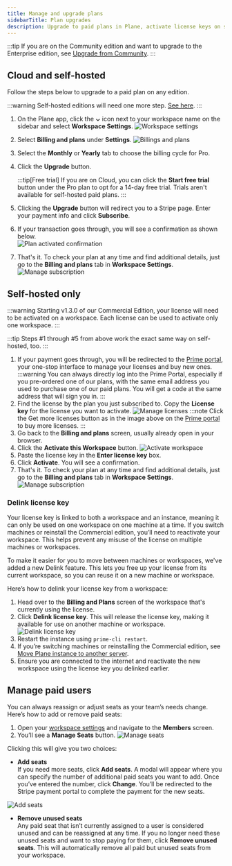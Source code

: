 ```yaml
---
title: Manage and upgrade plans
sidebarTitle: Plan upgrades
description: Upgrade to paid plans in Plane, activate license keys on self-hosted instances, manage seats, and handle subscription changes.
---
```


:::tip
If you are on the Community edition and want to upgrade to the Enterprise edition, see [Upgrade from Community](https://developers.plane.so/self-hosting/upgrade-from-community).
:::

## Cloud and self-hosted

Follow the steps below to upgrade to a paid plan on any edition.

:::warning
Self-hosted editions will need one more step. [See here](#self-hosted-only).
:::

1. On the Plane app, click the **⌄** icon next to your workspace name on the sidebar and select **Workspace Settings**.
   ![Workspace settings](https://media.docs.plane.so/workspaces/workspace-settings.webp#center)
2. Select **Billing and plans** under **Settings**.
   ![Billings and plans](https://media.docs.plane.so/activate-license/billing-and-plans-cloud.webp#center)
3. Select the **Monthly** or **Yearly** tab to choose the billing cycle for Pro.
4. Click the **Upgrade** button. 

    :::tip[Free trial] 
    If you are on Cloud, you can click the **Start free trial** button under the Pro plan to opt for a 14-day free trial. Trials aren't available for self-hosted paid plans.
    :::
5. Clicking the **Upgrade** button will redirect you to a Stripe page. Enter your payment info and click **Subscribe**.
6. If your transaction goes through, you will see a confirmation as shown below.  
   ![Plan activated confirmation](https://media.docs.plane.so/activate-license/activate-pro-license.webp#center)
7. That's it. To check your plan at any time and find additional details, just go to the **Billing and plans** tab in **Workspace Settings**.
    ![Manage subscription](https://media.docs.plane.so/activate-license/pro-activated-cloud.webp#center)

## Self-hosted only
   :::warning
   Starting v1.3.0 of our Commercial Edition, your license will need to be activated on a workspace. Each license can be used to activate only one workspace.
   :::
   
   :::tip
   Steps #1 through #5 from above work the exact same way on self-hosted, too. 
   :::

   1. If your payment goes through, you will be redirected to the [Prime portal](https://prime.plane.so/licenses), your one-stop interface to manage your licenses and buy new ones. 
      :::warning
      You can always directly log into the Prime Portal, especially if you pre-ordered one of our plans, with the same email address you used to purchase one of our paid plans. You will get a code at the same address that will sign you in.
      :::
   2. Find the license by the plan you just subscribed to. Copy the **License key** for the license you want to activate. 
      ![Manage licenses](https://media.docs.plane.so/activate-license/copy-license-key.webp#center)
      :::note
      Click the Get more licenses button as in the image above on the [Prime portal](https://prime.plane.so/licenses/plans) to buy more licenses.
      :::
   3. Go back to the **Billing and plans** screen, usually already open in your browser.
   4. Click the **Activate this Workspace** button.
      ![Activate workspace](https://media.docs.plane.so/activate-license/enter-license-key-selfhosted.webp#center)
   5. Paste the license key in the **Enter license key** box.
   5. Click **Activate**. You will see a confirmation. 
   6. That's it. To check your plan at any time and find additional details, just go to the **Billing and plans** tab in **Workspace Settings**.
    ![Manage subscription](https://media.docs.plane.so/activate-license/pro-activated-cloud.webp#center)

### Delink license key
Your license key is linked to both a workspace and an instance, meaning it can only be used on one workspace on one machine at a time. If you switch machines or reinstall the Commercial edition, you’ll need to reactivate your workspace. This helps prevent any misuse of the license on multiple machines or workspaces.

To make it easier for you to move between machines or workspaces, we've added a new Delink feature. This lets you free up your license from its current workspace, so you can reuse it on a new machine or workspace.

Here’s how to delink your license key from a workspace:

1. Head over to the **Billing and Plans** screen of the workspace that's currently using the license.
2. Click **Delink license key**. This will release the license key, making it available for use on another machine or workspace.
   ![Delink license key](https://media.docs.plane.so/activate-license/delink-license-key.webp#center)
3. Restart the instance using `prime-cli restart`.   
4. If you’re switching machines or reinstalling the Commercial edition, see [Move Plane instance to another server](https://developers.plane.so/self-hosting/manage/migrate-plane).
5. Ensure you are connected to the internet and reactivate the new workspace using the license key you delinked earlier.

## Manage paid users

You can always reassign or adjust seats as your team’s needs change. Here’s how to add or remove paid seats:
1. Open your [workspace settings](/core-concepts/workspaces/overview#workspace-settings) and navigate to the **Members** screen.
2. You’ll see a **Manage Seats** button. 
      ![Manage seats](https://media.docs.plane.so/activate-license/manage-seats.webp#center)
   
Clicking this will give you two choices:
   - **Add seats**  
   If you need more seats, click **Add seats**. A modal will appear where you can specify the number of additional paid seats you want to add. Once you’ve entered the number, click **Change**. You’ll be redirected to the Stripe payment portal to complete the payment for the new seats.

   ![Add seats](https://media.docs.plane.so/activate-license/add-paid-seats.webp#center)

   - **Remove unused seats**  
   Any paid seat that isn’t currently assigned to a user is considered unused and can be reassigned at any time. If you no longer need these unused seats and want to stop paying for them, click **Remove unused seats**. This will automatically remove all paid but unused seats from your workspace.
